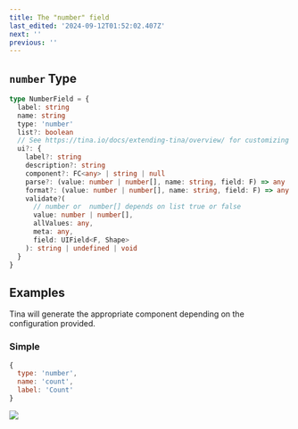 ```yaml
---
title: The "number" field
last_edited: '2024-09-12T01:52:02.407Z'
next: ''
previous: ''
---
```


## `number` Type

```ts
type NumberField = {
  label: string
  name: string
  type: 'number'
  list?: boolean
  // See https://tina.io/docs/extending-tina/overview/ for customizing the UI
  ui?: {
    label?: string
    description?: string
    component?: FC<any> | string | null
    parse?: (value: number | number[], name: string, field: F) => any
    format?: (value: number | number[], name: string, field: F) => any
    validate?(
      // number or  number[] depends on list true or false
      value: number | number[],
      allValues: any,
      meta: any,
      field: UIField<F, Shape>
    ): string | undefined | void
  }
}
```

## Examples

Tina will generate the appropriate component depending on the configuration provided.

### Simple

```javascript
{
  type: 'number',
  name: 'count',
  label: 'Count'
}
```

![](https://res.cloudinary.com/forestry-demo/image/upload/v1722240951/Screenshot_2024-07-29_at_6.15.46_PM_hjbije.png)

